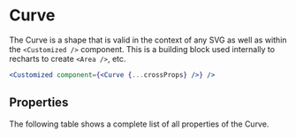 
# Curve

The Curve is a shape that is valid in the context of any SVG as well as within the `<Customized />` component.
This is a building block used internally to recharts to create `<Area />`, etc.

```jsx
<Customized component={<Curve {...crossProps} />} />
```

<Meta of={ComponentStories} />

<Canvas>
  <Story name="API" of={ComponentStories} />
</Canvas>

## Properties

The following table shows a complete list of all properties of the Curve.

<Controls of={ComponentStories.API} />
